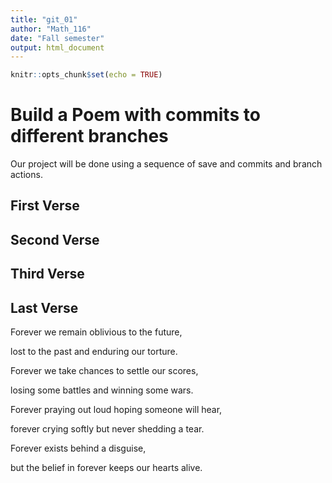 ---
title: "git_01"
author: "Math_116"
date: "Fall semester"
output: html_document
---

```{r setup, include=FALSE}
knitr::opts_chunk$set(echo = TRUE)
```
# Build a Poem with commits to different branches
Our project will be done using a sequence of save and commits and branch actions.
<!-- Do not modify or change any text in "!--" bracketed areas such as this --- these are instructions to
you, if you change any of this the git program will notice it and compromise your git merging strategy !-->

## First Verse 
<!--Put the first five lines of a poem by Lewis Carrol in this section!-->

## Second Verse
<!--Put the first five lines of a poem by Robert Frost here!-->

## Third Verse
<!--Put the first two verses of The Walrus and the Carpenter here!-->

## Last Verse
<!--Put a short poem of your choice 8-20 lines,here!-->
Forever we remain oblivious to the future, 

 lost to the past and enduring our torture. 
 
 Forever we take chances to settle our scores, 
 
 losing some battles and winning some wars. 
 
 Forever praying out loud hoping someone will hear,
 
 forever crying softly but never shedding a tear.
 
 Forever exists behind a disguise, 
 
 but the belief in forever keeps our hearts alive.

